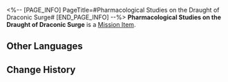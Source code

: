 <%-- [PAGE_INFO]
PageTitle=#Pharmacological Studies on the Draught of Draconic Surge#
[END_PAGE_INFO] --%>
{{Item Infobox
|id          = 140196
|image       = Item Pharmacological Studies on the Draught of Draconic Surge.png
|type        = Mission Item
|invCategory = Missions
|rarity      = 3
|effect      = 
|description = A research report on the Draught of Draconic Surge written by Dan Shu, the Alchemy Commission's genius chief alchemist. Hurry and pass this to the Seat of Divine Foresight.
}}
'''Pharmacological Studies on the Draught of Draconic Surge''' is a [[Mission Item]].

==Other Languages==
{{Other Languages
|en   = Pharmacological Studies on the Draught of Draconic Surge
|zhs  = 「龙蟠虬跃」药理考
|zht  = 「龍蟠虯躍」藥理考
|ja   = 「龍蟠蛟躍」の薬理作用に関する考察
|ko   = 「용반규약」 약리 연구
|es   = Estudio farmacológico sobre la Ráfaga dracónica
|fr   = Études pharmacologiques sur la potion de déferlement draconique
|ru   = Фармакологические исследования настойки драконьего перехода
|th   = รายงานการวิเคราะห์สูตรยา "มังกรโผนทะยาน"
|vi   = "Rồng Cuộn Trở Mình" Khảo Nghiệm Dược Lý
|de   = Pharmakologische Studien zur Drachenwallung
|id   = Studi Farmakologi "Draught of Draconic Surge"
|pt   = Estudos Farmacológicos sobre a Seca da Onda Dracônica
}}

==Change History==
{{Change History|1.0}}